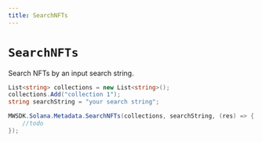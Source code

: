```yaml
---
title: SearchNFTs
---
```


# `SearchNFTs`

Search NFTs by an input search string.

```csharp
List<string> collections = new List<string>();
collections.Add("collection 1");
string searchString = "your search string";

MWSDK.Solana.Metadata.SearchNFTs(collections, searchString, (res) => {
    //todo
});
```